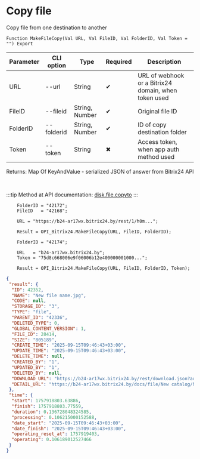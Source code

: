 ﻿---
sidebar_position: 8
description: Copy file and other functions to work with Bitrix24 in the Open Integration Package, a free open-source integration library for 1C:Enterprise 8, OneScript and CLI
keywords: [1C, 1С, 1С:Enterprise, 1С:Enterprise 8.3, API, Integration, Services, Exchange, OneScript, CLI, Bitrix24]
---


# Copy file
 Copy file from one destination to another



`Function MakeFileCopy(Val URL, Val FileID, Val FolderID, Val Token = "") Export`

  | Parameter | CLI option | Type | Required | Description |
  |-|-|-|-|-|
  | URL | --url | String | &#x2714; | URL of webhook or a Bitrix24 domain, when token used |
  | FileID | --fileid | String, Number | &#x2714; | Original file ID |
  | FolderID | --folderid | String, Number | &#x2714; | ID of copy destination folder |
  | Token | --token | String | &#x2716; | Access token, when app auth method used |

  
  Returns:  Map Of KeyAndValue - serialized JSON of answer from Bitrix24 API

<br/>

:::tip
Method at API documentation: [disk.file.copyto](https://dev.1c-bitrix.ru/rest_help/disk/file/disk_file_copyto.php)
:::
<br/>



```bsl title="1C:Enterprise/OneScript code example"
    FolderID = "42172";
    FileID   = "42168";

    URL = "https://b24-ar17wx.bitrix24.by/rest/1/h0m...";

    Result = OPI_Bitrix24.MakeFileCopy(URL, FileID, FolderID);

    FolderID = "42174";

    URL   = "b24-ar17wx.bitrix24.by";
    Token = "75d8c668006e9f06006b12e400000001000...";

    Result = OPI_Bitrix24.MakeFileCopy(URL, FileID, FolderID, Token);
```
 



```json title="Result"
{
 "result": {
  "ID": 42352,
  "NAME": "New file name.jpg",
  "CODE": null,
  "STORAGE_ID": "3",
  "TYPE": "file",
  "PARENT_ID": "42336",
  "DELETED_TYPE": 0,
  "GLOBAL_CONTENT_VERSION": 1,
  "FILE_ID": 28414,
  "SIZE": "805189",
  "CREATE_TIME": "2025-09-15T09:46:43+03:00",
  "UPDATE_TIME": "2025-09-15T09:46:43+03:00",
  "DELETE_TIME": null,
  "CREATED_BY": "1",
  "UPDATED_BY": "1",
  "DELETED_BY": null,
  "DOWNLOAD_URL": "https://b24-ar17wx.bitrix24.by/rest/download.json?auth=b8c3c768006e9f06006b12e4000000010000077ef10e1d2738b7b2b7d4c5a8cb98228c&token=disk%7CaWQ9NDIzNTImXz16azNleGJ2V0lZVzdpWkljV1puMjhtMzF0M0FCdUdBeg%3D%3D%7CImRvd25sb2FkfGRpc2t8YVdROU5ESXpOVEltWHoxNmF6TmxlR0oyVjBsWlZ6ZHBXa2xqVjFwdU1qaHRNekYwTTBGQ2RVZEJlZz09fGI4YzNjNzY4MDA2ZTlmMDYwMDZiMTJlNDAwMDAwMDAxMDAwMDA3N2VmMTBlMWQyNzM4YjdiMmI3ZDRjNWE4Y2I5ODIyOGMi.VSfpXISKb1kXw%2B%2BNChqro2CE3erMPydMKSyIoMrRIw4%3D",
  "DETAIL_URL": "https://b24-ar17wx.bitrix24.by/docs/file/New catalog/New file name.jpg"
 },
 "time": {
  "start": 1757918803.63886,
  "finish": 1757918803.77559,
  "duration": 0.136728048324585,
  "processing": 0.106215000152588,
  "date_start": "2025-09-15T09:46:43+03:00",
  "date_finish": "2025-09-15T09:46:43+03:00",
  "operating_reset_at": 1757919403,
  "operating": 0.106189012527466
 }
}
```
